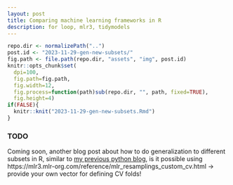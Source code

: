 ```yaml
---
layout: post
title: Comparing machine learning frameworks in R
description: for loop, mlr3, tidymodels
---
```


```r
repo.dir <- normalizePath("..")
post.id <- "2023-11-29-gen-new-subsets/"
fig.path <- file.path(repo.dir, "assets", "img", post.id)
knitr::opts_chunk$set(
  dpi=100,
  fig.path=fig.path,
  fig.width=12,
  fig.process=function(path)sub(repo.dir, "", path, fixed=TRUE),
  fig.height=4)
if(FALSE){
  knitr::knit("2023-11-29-gen-new-subsets.Rmd")
}
```

### TODO

Coming soon, another blog post about how to do generalization to
different subsets in R, similar to [my previous python
blog](https://tdhock.github.io/blog/2022/generalization-to-new-subsets/),
is it possible using 
https://mlr3.mlr-org.com/reference/mlr_resamplings_custom_cv.html ->
provide your own vector for defining CV folds!

  
